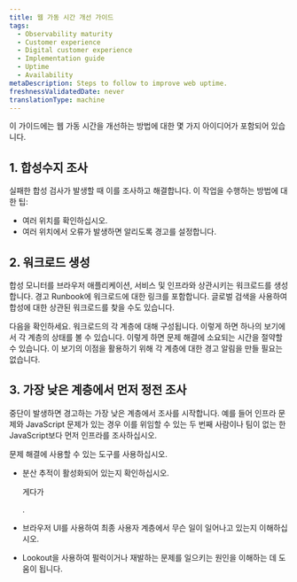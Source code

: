 ```yaml
---
title: 웹 가동 시간 개선 가이드
tags:
  - Observability maturity
  - Customer experience
  - Digital customer experience
  - Implementation guide
  - Uptime
  - Availability
metaDescription: Steps to follow to improve web uptime.
freshnessValidatedDate: never
translationType: machine
---
```


이 가이드에는 웹 가동 시간을 개선하는 방법에 대한 몇 가지 아이디어가 포함되어 있습니다.

## 1. 합성수지 조사

실패한 합성 검사가 발생할 때 이를 조사하고 해결합니다. 이 작업을 수행하는 방법에 대한 팁:

* 여러 위치를 확인하십시오.
* 여러 위치에서 오류가 발생하면 알리도록 경고를 설정합니다.

## 2. 워크로드 생성

합성 모니터를 브라우저 애플리케이션, 서비스 및 인프라와 상관시키는 워크로드를 생성합니다. 경고 Runbook에 워크로드에 대한 링크를 포함합니다. 글로벌 검색을 사용하여 합성에 대한 상관된 워크로드를 찾을 수도 있습니다.

다음을 확인하세요. <InlinePopover type="alerts"/>워크로드의 각 계층에 대해 구성됩니다. 이렇게 하면 하나의 보기에서 각 계층의 상태를 볼 수 있습니다. 이렇게 하면 문제 해결에 소요되는 시간을 절약할 수 있습니다. 이 보기의 이점을 활용하기 위해 각 계층에 대한 경고 알림을 만들 필요는 없습니다.

## 3. 가장 낮은 계층에서 먼저 정전 조사

중단이 발생하면 경고하는 가장 낮은 계층에서 조사를 시작합니다. 예를 들어 인프라 문제와 JavaScript 문제가 있는 경우 이를 위임할 수 있는 두 번째 사람이나 팀이 없는 한 JavaScript보다 먼저 인프라를 조사하십시오.

문제 해결에 사용할 수 있는 도구를 사용하십시오.

* 분산 추적이 활성화되어 있는지 확인하십시오.

  <InlinePopover type="browser"/>

  게다가

  <InlinePopover type="apm"/>

  .

* 브라우저 UI를 사용하여 최종 사용자 계층에서 무슨 일이 일어나고 있는지 이해하십시오.

* Lookout을 사용하여 펄럭이거나 재발하는 문제를 일으키는 원인을 이해하는 데 도움이 됩니다.
